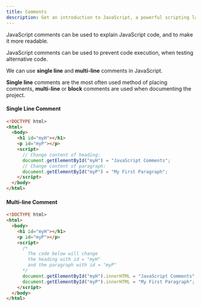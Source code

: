 ```yaml
---
title: Comments
description: Get an introduction to JavaScript, a powerful scripting language for web development. Learn how to use JavaScript for changing HTML content, styles, and attributes, writing outputs, and adding comments.
---
```


JavaScript comments can be used to explain JavaScript code, and to make it more readable.

JavaScript comments can be used to prevent code execution, when testing alternative code.

We can use **single line** and **multi-line** comments in JavaScript.

**Single line** comments are the most often used method of placing comments, **multi-line** or **block** comments are used when documenting the project.

#### Single Line Comment

```html
<!DOCTYPE html>
<html>
  <body>
    <h1 id="myH"></h1>
    <p id="myP"></p>
    <script>
      // Change content of heading:
      document.getElementById("myH") = "JavaScript Comments";
      // Change content of paragraph:
      document.getElementById("myP") = "My First Paragraph";
    </script>
  </body>
</html>
```

#### Multi-line Comment

```html
<!DOCTYPE html>
<html>
  <body>
    <h1 id="myH"></h1>
    <p id="myP"></p>
    <script>
      /*
        The code below will change 
        the heading with id = "myH"
        and the paragraph with id = "myP"
      */
      document.getElementById("myH").innerHTML = "JavaScript Comments";
      document.getElementById("myP").innerHTML = "My First Paragraph";
    </script>
  </body>
</html>
```
